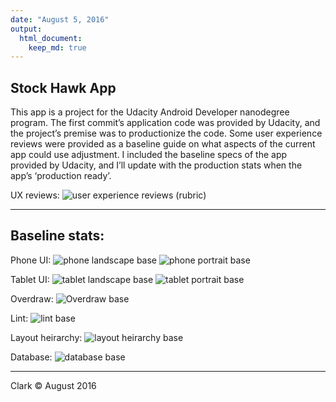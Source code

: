 ```yaml
---
date: "August 5, 2016"
output: 
  html_document:
    keep_md: true
---
```


## __Stock Hawk App__

This app is a project for the Udacity Android Developer nanodegree program. The first commit's application code was provided by Udacity, and the project's premise was to productionize the code. Some user experience reviews were provided as a baseline guide on what aspects of the current app could use adjustment. I included the baseline specs of the app provided by Udacity, and I'll update with the production stats when the app's 'production ready'.

UX reviews:
![user experience reviews (rubric)](rubric-UX-reviews.png)

***

## __Baseline stats__:

Phone UI:
![phone landscape base](baseline-stats/phone-land-base.png)
![phone portrait base](baseline-stats/phone-port-base.png)

Tablet UI:
![tablet landscape base](baseline-stats/tablet-land-base.png)
![tablet portrait base](baseline-stats/tablet-port-base.png)

Overdraw:
![Overdraw base](baseline-stats/overdraw-base.png)

Lint:
![lint base](baseline-stats/lint-base.png)

Layout heirarchy:
![layout heirarchy base](baseline-stats/heirarchy-base.png)

Database:
![database base](baseline-stats/sqlite-base.png)

***

Clark &copy; August 2016
